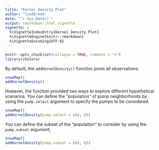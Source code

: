 ```yaml
---
title: "Kernel Density Plot"
author: "lindbrook"
date: "`r Sys.Date()`"
output: rmarkdown::html_vignette
vignette: >
  %\VignetteIndexEntry{Kernel Density Plot}
  %\VignetteEngine{knitr::rmarkdown}
  %\VignetteEncoding{UTF-8}
---
```


```r
knitr::opts_chunk$set(collapse = TRUE, comment = ">")
library(cholera)
```

By default, the `addKernelDensity()` function pools all observations:

```r
snowMap()
addKernelDensity()
```

However, the function provided two ways to explore different hypothetical scenarios. You can define the "population" of pump neighborhoods by using the `pump.select` argument to specify the pumps to be considered.


```r
snowMap()
addKernelDensity(pump.select = c(6, 8))
```

You can define the subset of the "population" to consider by using the `pump.subset` argument,

```r
snowMap()
addKernelDensity(pump.subset = c(6, 8))
```
